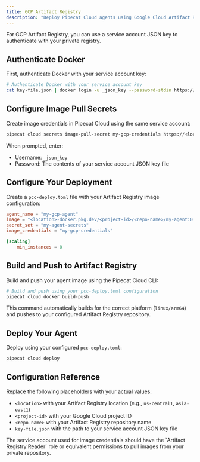 ```yaml
---
title: GCP Artifact Registry
description: "Deploy Pipecat Cloud agents using Google Cloud Artifact Registry"
---
```


For GCP Artifact Registry, you can use a service account JSON key to authenticate with your private registry.

## Authenticate Docker

First, authenticate Docker with your service account key:

```bash
# Authenticate Docker with your service account key
cat key-file.json | docker login -u _json_key --password-stdin https://<location>-docker.pkg.dev
```

## Configure Image Pull Secrets

Create image credentials in Pipecat Cloud using the same service account:

```bash
pipecat cloud secrets image-pull-secret my-gcp-credentials https://<location>-docker.pkg.dev
```

When prompted, enter:

- Username: `_json_key`
- Password: The contents of your service account JSON key file

## Configure Your Deployment

Create a `pcc-deploy.toml` file with your Artifact Registry image configuration:

```toml
agent_name = "my-gcp-agent"
image = "<location>-docker.pkg.dev/<project-id>/<repo-name>/my-agent:0.1"
secret_set = "my-agent-secrets"
image_credentials = "my-gcp-credentials"

[scaling]
    min_instances = 0
```

## Build and Push to Artifact Registry

Build and push your agent image using the Pipecat Cloud CLI:

```bash
# Build and push using your pcc-deploy.toml configuration
pipecat cloud docker build-push
```

This command automatically builds for the correct platform (`linux/arm64`) and pushes to your configured Artifact Registry repository.

## Deploy Your Agent

Deploy using your configured `pcc-deploy.toml`:

```bash
pipecat cloud deploy
```

## Configuration Reference

Replace the following placeholders with your actual values:

- `<location>` with your Artifact Registry location (e.g., `us-central1`, `asia-east1`)
- `<project-id>` with your Google Cloud project ID
- `<repo-name>` with your Artifact Registry repository name
- `key-file.json` with the path to your service account JSON key file

<Note>
  The service account used for image credentials should have the `Artifact
  Registry Reader` role or equivalent permissions to pull images from your
  private repository.
</Note>
